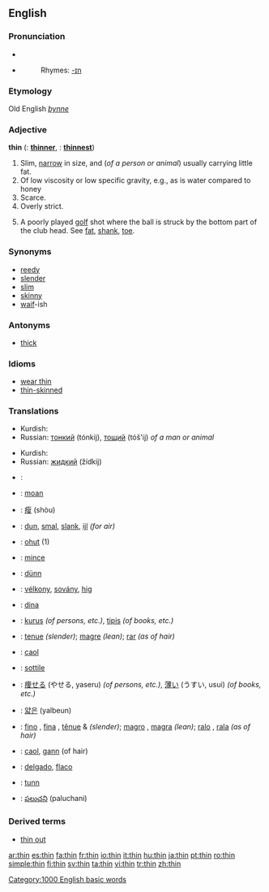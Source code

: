 ==English==

===Pronunciation===
*{{IPA|/'θɪn/}}
*{{audio|en-us-thin.ogg|Audio (US)}}
*:Rhymes: [[Rhymes:English:-ɪn|-ɪn]]

===Etymology===
Old English ''[[þynne]]''

===Adjective===
'''thin'''  ({{compar}}: '''[[thinner]]''', {{superl}}: '''[[thinnest]]''')

# Slim, [[narrow]] in size, and (''of a person or animal'') usually carrying little fat.
# Of low viscosity or low specific gravity, e.g., as is water compared to honey
# Scarce.
# Overly strict.
# {{sports}} A poorly played [[golf]] shot where the ball is struck by the bottom part of the club head. See [[fat]], [[shank]], [[toe]].

===Synonyms===
*[[reedy]]
*[[slender]]
*[[slim]]
*[[skinny]]
*[[waif]]-ish

===Antonyms===
*[[thick]]

===Idioms===
*[[wear thin]]
*[[thin-skinned]]

===Translations===
{{rfc-level|Translations at L3+ (AutoFormat would have corrected level of Synonyms)}}
{{trans-top|Slim, [[narrow]] in size}}
{{trans-mid}}
*Kurdish: {{KUchar|[[باریک]]}}
*Russian: [[тонкий]] (tónkij), [[тощий]] (tóš'ij) ''of a man or animal''
{{trans-bottom}}

{{trans-top|Of low viscosity or low specific gravity}}
{{trans-mid}}
*Kurdish: {{KUchar|[[شل]]}}
*Russian: [[жидкий]] (žídkij)
{{trans-bottom}}

{{checktrans}}

*{{ttbc|Arabic}}: {{ARchar|[[رقيق]]}} {{Unicode|(raqíeq)}}
*{{ttbc|Breton}}: [[moan#Breton|moan]]
*{{ttbc|Chinese}}: [[瘦]] (shòu)
*{{ttbc|Dutch}}: [[dun]], [[smal]], [[slank]], [[ijl]] ''(for air)''
*{{ttbc|Finnish}}: [[ohut]] (1)
*{{ttbc|French}}: [[mince]]
*{{ttbc|German}}: [[dünn]]
*{{ttbc|Hungarian}}: [[vélkony]], [[sovány]], [[hig#Hungarian|hig]]
*{{ttbc|Ido}}: [[dina]]
*{{ttbc|Indonesian}}: [[kurus]] ''(of persons, etc.)'', [[tipis]] ''(of books, etc.)''

*{{ttbc|Interlingua}}: [[tenue]] ''(slender)''; [[magre]] ''(lean)''; [[rar]] ''(as of hair)''
*{{ttbc|Irish}}: [[caol]]
*{{ttbc|Italian}}: [[sottile]]
*{{ttbc|Japanese}}: [[痩せる]] (やせる, yaseru) ''(of persons, etc.)'', [[薄い]] (うすい, usui) ''(of books, etc.)''
*{{ttbc|Korean}}: [[얇은]] (yalbeun)
*{{ttbc|Portuguese}}: [[fino]] {{m}}, [[fina]] {{f}}, [[tênue]] {{m}} & {{f}} ''(slender)''; [[magro]] {{m}}, [[magra]] {{f}} ''(lean)''; [[ralo]] {{m}}, [[rala]] {{f}} ''(as of hair)''
*{{ttbc|Scottish Gaelic}}: [[caol]], [[gann]] (of hair)
*{{ttbc|Spanish}}: [[delgado]], [[flaco]]
*{{ttbc|Swedish}}: [[tunn]]
*{{ttbc|Telugu}}: [[పలుచని]] (paluchani)

===Derived terms===
*[[thin out]]

[[Category:1000 English basic words]]

[[ar:thin]]
[[es:thin]]
[[fa:thin]]
[[fr:thin]]
[[io:thin]]
[[it:thin]]
[[hu:thin]]
[[ja:thin]]
[[pt:thin]]
[[ro:thin]]
[[simple:thin]]
[[fi:thin]]
[[sv:thin]]
[[ta:thin]]
[[vi:thin]]
[[tr:thin]]
[[zh:thin]]